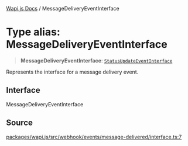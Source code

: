 [Wapi.js Docs](../README.mdx) / MessageDeliveryEventInterface

# Type alias: MessageDeliveryEventInterface

> **MessageDeliveryEventInterface**: [`StatusUpdateEventInterface`](../interfaces/StatusUpdateEventInterface.mdx)

Represents the interface for a message delivery event.

## Interface

MessageDeliveryEventInterface

## Source

[packages/wapi.js/src/webhook/events/message-delivered/interface.ts:7](https://github.com/sarthakjdev/wapi.js/blob/1b066ed4efaf997a4bb012da51514dfcb4165da6/packages/wapi.js/src/webhook/events/message-delivered/interface.ts#L7)
